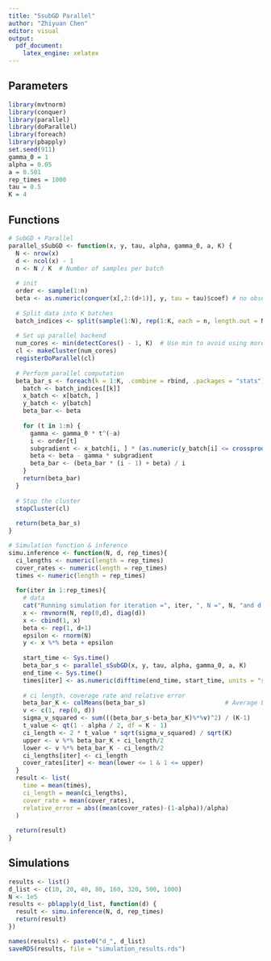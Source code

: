 ---
title: "SsubGD Parallel"
author: "Zhiyuan Chen"
editor: visual
output:
  pdf_document: 
    latex_engine: xelatex
---

## Parameters

```{r}
library(mvtnorm)
library(conquer)
library(parallel)
library(doParallel)
library(foreach)
library(pbapply)
set.seed(911)
gamma_0 = 1
alpha = 0.05
a = 0.501
rep_times = 1000
tau = 0.5
K = 4
```

## Functions

```{r}
# SubGD + Parallel
parallel_sSubGD <- function(x, y, tau, alpha, gamma_0, a, K) {
  N <- nrow(x)
  d <- ncol(x) - 1
  n <- N / K  # Number of samples per batch
  
  # init
  order <- sample(1:n)
  beta <- as.numeric(conquer(x[,2:(d+1)], y, tau = tau)$coef) # no observations burn
  
  # Split data into K batches
  batch_indices <- split(sample(1:N), rep(1:K, each = n, length.out = N))
  
  # Set up parallel backend
  num_cores <- min(detectCores() - 1, K)  # Use min to avoid using more cores than batches
  cl <- makeCluster(num_cores)
  registerDoParallel(cl)
  
  # Perform parallel computation
  beta_bar_s <- foreach(k = 1:K, .combine = rbind, .packages = "stats") %dopar% {
    batch <- batch_indices[[k]]
    x_batch <- x[batch, ]
    y_batch <- y[batch]
    beta_bar <- beta
    
    for (t in 1:n) {
      gamma <- gamma_0 * t^(-a)
      i <- order[t]
      subgradient <- x_batch[i, ] * (as.numeric(y_batch[i] <= crossprod(x_batch[i, ], beta)) - tau)
      beta <- beta - gamma * subgradient
      beta_bar <- (beta_bar * (i - 1) + beta) / i
    }
    return(beta_bar)
  }
  
  # Stop the cluster
  stopCluster(cl)
  
  return(beta_bar_s)
}

# Simulation function & inference
simu.inference <- function(N, d, rep_times){
  ci_lengths <- numeric(length = rep_times)
  cover_rates <- numeric(length = rep_times)
  times <- numeric(length = rep_times)
  
  for(iter in 1:rep_times){
    # data
    cat("Running simulation for iteration =", iter, ", N =", N, "and d =", d, "\n")
    x <- rmvnorm(N, rep(0,d), diag(d))
    x <- cbind(1, x)
    beta <- rep(1, d+1)
    epsilon <- rnorm(N)
    y <- x %*% beta + epsilon
    
    start_time <- Sys.time()
    beta_bar_s <- parallel_sSubGD(x, y, tau, alpha, gamma_0, a, K)
    end_time <- Sys.time()
    times[iter] <- as.numeric(difftime(end_time, start_time, units = "secs"))
  
    # ci length, coverage rate and relative error
    beta_bar_K <- colMeans(beta_bar_s)                      # Average beta_bar across all K
    v <- c(1, rep(0, d))
    sigma_v_squared <- sum(((beta_bar_s-beta_bar_K)%*%v)^2) / (K-1)
    t_value <- qt(1 - alpha / 2, df = K - 1)
    ci_length <- 2 * t_value * sqrt(sigma_v_squared) / sqrt(K)
    upper <- v %*% beta_bar_K + ci_length/2
    lower <- v %*% beta_bar_K - ci_length/2
    ci_lengths[iter] <- ci_length
    cover_rates[iter] <- mean(lower <= 1 & 1 <= upper)
  }
  result <- list(
    time = mean(times),
    ci_length = mean(ci_lengths),
    cover_rate = mean(cover_rates),
    relative_error = abs((mean(cover_rates)-(1-alpha))/alpha)
  )
  
  return(result)
}
```

## Simulations

```{r include=FALSE}
results <- list()
d_list <- c(10, 20, 40, 80, 160, 320, 500, 1000)
N <- 1e5
results <- pblapply(d_list, function(d) {
  result <- simu.inference(N, d, rep_times)
  return(result)
})

names(results) <- paste0("d_", d_list)
saveRDS(results, file = "simulation_results.rds")
```

























